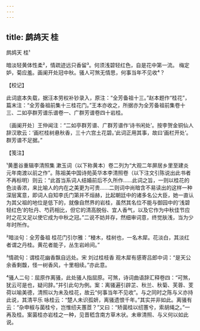```yaml
---
---
---
```

title: 鹧鸪天 桂
---



鹧鸪天 桂¹





暗淡轻黄体性柔²，情疏迹远只香留³。何须浅碧轻红色，自是花中第一流。 梅定妒，菊应羞。画阑开处冠中秋。骚人可煞无情思，何事当年不见收⁴？

【校记】

此词底本失载，据汪本劳权补钞录入，原注：“全芳备祖十三。”赵本题作“桂花”，篇末注：“全芳备祖前集十三桂花门。”王本亦收之，所据亦为全芳备祖前集卷十三、二如亭群芳谱乐谱卷一、广群芳谱卷四十岩桂。

〔画阑开处〕王仲闻注：“二如亭群芳谱、广群芳谱作‘诗书闲处’。按李贺金铜仙人辞汉歌云：‘画栏桂树悬秋香，三十六宫土花碧。’此词正用其事，故曰‘画栏开处’。群芳谱不足据。”

【笺注】

¹黄墨谷重辑李清照集 漱玉词（以下称黄本）卷二列为“大观二年屏居乡里至建炎元年南渡以前之作”。陈祖美中国诗苑英华本李清照卷（以下注文引陈说出此书者不再标明）则云：“此首当系词人结婚前后不久所作……此词之旨，一则以桂花的色淡香浓，来比喻人的内在之美更为可贵……二则词中尚暗含不易读出的这样一种深层寓意，即词人自知李氏门第并不烜赫，比起朝廷中的诸多名公大臣，她一直认为其父祖的地位是低下的，就像自然界的岩桂，虽然其名位不能与御园中的‘浅碧轻红色’的牡丹、芍药相比，但它的清高脱俗、宜人香气，以及它作为中秋佳节应时之花又足以使它成为中秋之冠。”二说不妨并存，然细审词意，终觉肤浅，当为少年时所作。

²暗淡句：全芳备祖 桂花门引尔雅：“梫木，桂树也，一名木犀。花淡白，其淡红者谓之丹桂。黄花者能子，丛生岩岭间。”

³情疏句：谓桂花幽香飘自远处。宋 刘过桂枝香 观木犀有感寄吕郎中词：“是天公余香剩馥，怪一树香风，十里相续。”亦此意。

⁴骚人二句：屈原作离骚，此处骚人指屈原。可煞，诗词曲语辞汇释卷四：“可煞，犹云可是也，疑问辞。”并引此句为例。案：离骚遍引辟芷、秋兰、秋菊、芙蓉、芰荷以喻美德，清照以为未及桂花，故云“何事当年不见收”。与之同时之陈与义亦持此说，其清平乐 咏桂云：“楚人未识孤妍，离骚遗恨千年。”其实并非如此。离骚有云：“杂申椒与菌桂兮，岂惟纫夫蕙茝？”又曰：“矫菌桂以纫蕙兮，索胡绳之。”一再及桂。案菌桂亦岩桂之一种，见晋嵇含南方草木状。未审清照、与义何以如此说。